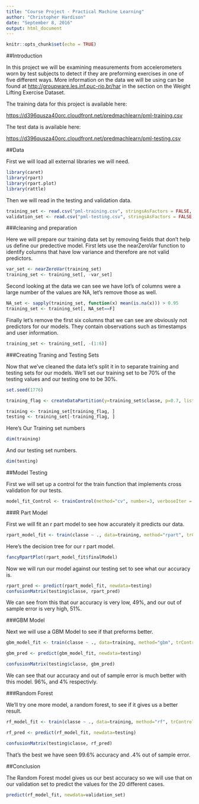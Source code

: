 ```yaml
---
title: "Course Project - Practical Machine Learning"
author: "Christopher Hardison"
date: "September 8, 2016"
output: html_document
---
```


```r
knitr::opts_chunk$set(echo = TRUE)
```

##Introduction


In this project we will be examining measurements from accelerometers worn by test subjects to detect if they are preforming exercises in one of five different ways. More information on the data we will be using can be found at <http://groupware.les.inf.puc-rio.br/har> in the section on the Weight Lifting Exercise Dataset.

The training data for this project is available here:

<https://d396qusza40orc.cloudfront.net/predmachlearn/pml-training.csv>

The test data is available here:

<https://d396qusza40orc.cloudfront.net/predmachlearn/pml-testing.csv>


##Data 

First we will load all external libraries we will need.
```r
library(caret)
library(rpart)
library(rpart.plot)
library(rattle)
```

Then we will read in the testing and validation data.

```r
training_set <- read.csv("pml-training.csv", stringsAsFactors = FALSE, header = TRUE)
validation_set <- read.csv("pml-testing.csv", stringsAsFactors = FALSE, header = TRUE)
```


###cleaning and preparation

Here we will prepare our training data set by removing fields that don't help us define our predective model. First lets use the nearZeroVar function to identify columns that have low variance and therefore are not valid predictors.

```r
var_set <- nearZeroVar(training_set)
training_set <- training_set[, -var_set]

```

Second looking at the data we can see we have lot's of columns were a large number of the values are NA, let's remove those as well. 

```r
NA_set <- sapply(training_set, function(x) mean(is.na(x))) > 0.95
training_set <- training_set[, NA_set==F]

```

Finally let's remove the first six columns that we can see are obviously not predictors for our models. They contain observations such as timestamps and user information.

```r
training_set <- training_set[, -(1:6)]
```


###Creating Traning and Testing Sets

Now that we've cleaned the data let's split it in to separate training and testing sets for our models. We'll set our training set to be 70% of the testing values and our testing one to be 30%.

```r
set.seed(1776)

training_flag <- createDataPartition(y=training_set$classe, p=0.7, list=FALSE)

training <- training_set[training_flag, ]
testing <- training_set[-training_flag, ]
```

Here's Our Training set numbers

```r
dim(training)
```

And our testing set numbers.

```r
dim(testing)
```


##Model Testing

First we will set up a control for the train function that implements cross validation for our tests.

```r
model_fit_Control <- trainControl(method="cv", number=3, verboseIter = FALSE)
```


###R Part Model

First we will fit an r part model to see how accurately it predicts our data.

```r
rpart_model_fit <- train(classe ~ ., data=training, method="rpart", trControl=model_fit_Control)
```

Here's the decision tree for our r part model.

```r
fancyRpartPlot(rpart_model_fit$finalModel)
```


Now we will run our model against our testing set to see what our accuracy is.

```r
rpart_pred <- predict(rpart_model_fit, newdata=testing)
confusionMatrix(testing$classe, rpart_pred)
```

We can see from this that our accuracy is very low, 49%, and our out of sample error is very high, 51%.


###GBM Model

Next we will use a GBM Model to see if that preforms better.

```r

gbm_model_fit <- train(classe ~ ., data=training, method="gbm", trControl=model_fit_Control)

gbm_pred <- predict(gbm_model_fit, newdata=testing)

confusionMatrix(testing$classe, gbm_pred)

```

We can see that our accuracy and out of sample error is much better with this model. 96%, and 4% respectivly.


###Random Forest

We'll try one more model, a random forest, to see if it gives us a better result.

```r

rf_model_fit <- train(classe ~ ., data=training, method="rf", trControl=model_fit_Control)

rf_pred <- predict(rf_model_fit, newdata=testing)

confusionMatrix(testing$classe, rf_pred)

```

That's the best we have seen 99.6% accuracy and .4% out of sample error.


##Conclusion

The Random Forest model gives us our best accuracy so we will use that on our validation set to predict the values for the 20 different cases.

```r
predict(rf_model_fit, newdata=validation_set)
```

